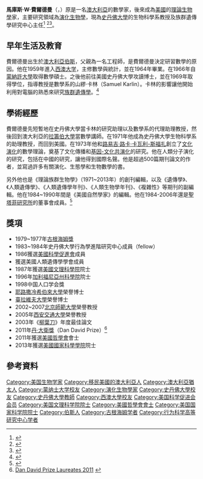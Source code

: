 {{Infobox scientist
|name              = 馬庫斯·W·費爾德曼<br>Marcus William Feldman
|birth_date        = {{Birth date and age|1942|11|14|df=y}}
|birth_place       = {{AUS}}[[伯斯|伯斯]]
|citizenship       = {{USA}}（歸化於1994年）
|nationality       = {{AUS}}
|thesis_title      = Some Topics in Theoretical Population Genetics
|thesis_year       = 1969
|thesis_url        = http://www.worldcat.org/oclc/651748270
|ethnicity         = 
|fields            = {{Plainlist|
* [[數學|數學]]
* [[演化生物學|演化生物學]]
* [[族群遺傳學|族群遺傳學]]}}
|workplaces        = {{Plainlist|
* [[拉籌伯大學|拉籌伯大學]]
* [[史丹佛大學|史丹佛大學]]}}
|alma_mater        = {{Plainlist|
* [[蒙納許大學|蒙納許大學]] （科學碩士）
* [[史丹佛大學|史丹佛大學]] （哲學博士）}}
|doctoral_advisor  = {{Plainlist|
*  山繆·卡林（Samuel Karlin）<ref name=geneaology/>
* [[沃尔特·博德默尔|沃尔特·博德默尔]]（Walter Bodmer）<ref name=mathgene/>}}
|academic_advisors = 
|doctoral_students = {{Plainlist|
* Lee Altenberg	
* Aviv Bergman
* Carl Bergstrom
* Andy Clark
* Magnus Nordborg
* [[莎拉·奧托|莎拉·奧托]]
* [[大卫·本杰明·戈德斯坦|大卫·本杰明·戈德斯坦]]
* Jonathan K. Pritchard
* Noah Rosenberg
* Guy Sella
* Hua Tang<ref name=geneaology>[http://dynamics.org/Altenberg/PAPERS/MATH_GENEALOGY/FeldmanGenealogy.html Doctoral adviser genealogy]</ref><ref name=mathgene>{{MathGenealogy|id=36564}}</ref>}}
|known_for         = 
|awards            = 見正文
|religion          = 
|signature         =  
|footnotes         = 
|website           = {{Plainlist|
* {{URL|http://www-evo.stanford.edu}}
* {{URL|http://med.stanford.edu/profiles/Marcus_Feldman}}}}
}}

'''馬庫斯·W·費爾德曼'''（{{lang-en|Marcus William Feldman}}，{{bd|1942年|11月14日||}}）原是一名[[澳大利亞|澳大利亞]]的數學家，後來成為[[美國|美國]]的[[理論生物學|理論生物學]]家，主要研究領域為[[演化生物學|演化生物學]]，現為[[史丹佛大學|史丹佛大學]]的生物科學系教授及族群遺傳學研究中心主任<ref>{{cite web| author= |title=Marcus W. Feldman, MS, PhD |date= | url= http://fsi.stanford.edu/people/marcus_w_feldman |work= fsi.stanford.edu |publisher= Freeman Spogli Institute for International Studies, Stanford|accessdate= 2 September 2013}}</ref> <ref>{{Scopus|id=35429106600}}</ref><ref>{{Cite journal | last1 = Rosenberg | first1 = N. A. | last2 = Pritchard | first2 = J. K. |  last3 = Weber | first3 = J. L. | last4 = Cann | first4 = H. M. | last5 = Kidd | first5 = K. K. | last6 = Zhivotovsky | first6 = L. A. | last7 = Feldman | first7 = M. W. |  title = Genetic Structure of Human Populations | journal = Science | volume = 298 | issue = 5602| pages = 2381–2385| year = 2002 | url = http://web.stanford.edu/group/rosenberglab/papers/popstruct.pdf| doi = 10.1126/science.1078311 | pmid=12493913|bibcode = 2002Sci...298.2381R }}</ref>。

==早年生活及教育==

費爾德曼出生於[[澳大利亞|澳大利亞]][[伯斯|伯斯]]，父親為一名工程師，是費爾德曼決定研習數學的原因。他在1959年進入[[西澳大学|西澳大学]]，主修數學與統計，並在1964年畢業。在1966年自[[蒙納許大學|蒙納許大學]]取得數學碩士。之後他前往美國史丹佛大學攻讀博士，並在1969年取得學位，指導教授是數學系的山繆·卡林（Samuel Karlin）。卡林的影響讓他開始利用對電腦的熟悉來研究[[族群遺傳學|族群遺傳學]]。<ref>{{cite web| author= |title= Marc Feldman|date= | url= http://www.santafe.edu/about/people/profile/Marc%20Feldman |work= santafe.edu |publisher=聖塔菲研究所 |accessdate= 2013-09-03}}</ref>

==學術經歷==

費爾德曼先短暫地在史丹佛大學當卡林的研究助理以及數學系的代理助理教授，然後回到澳大利亞的[[拉籌伯大學|拉籌伯大學]]當數學講師。在1971年他成為史丹佛大學生物科學系的助理教授，而回到美國。在1973年他和[[路易吉·路卡·卡瓦利-斯福扎|路易吉·路卡·卡瓦利-斯福扎]]創立了[[文化演化|文化演化]]的數學理論，奠基了文化傳播和[[基因-文化共演化|基因-文化共演化]]的研究。他在人類分子演化的研究，包括在中國的研究，讓他得到國際名聲。他是超過500篇期刊論文的作者，並寫過許多有關演化、生態學和生物數學的書。

另外他也是《理論族群生物學》（1971~2013年）的創刊編輯，以及《遺傳學》、《人類遺傳學》、《人類遺傳學年刊》、《人類生物學年刊》、《複雜性》等期刊的副編輯。他在1984~1990年間是《美國自然學家》的編輯。他在1984-2006年還是[[聖塔菲研究所|聖塔菲研究所]]的董事會成員。<ref>{{cite web| author= |title= Vita: MARCUS WILLIAM FELDMAN|date=2013 | url= http://www-evo.stanford.edu/Feldman-cv.pdf |work= www-evo.stanford.edu |publisher= Department of Biology, Stanford University |accessdate= 3 September 2013}}</ref>

==獎項==
*1979~1977年[[古根海姆獎|古根海姆獎]]
*1983~1984年史丹佛大學行為學進階研究中心成員（fellow）
*1986獲選[[美國科學促進會|美國科學促進會]]成員
*獲選美國人類遺傳學學會成員
*1987年獲選[[美國文理科學院|美國文理科學院]]院士
*1996年[[加利福尼亞州科學院|加利福尼亞州科學院]]院士
*1998中国人口学会獎
*[[耶路撒冷希伯來大學|耶路撒冷希伯來大學]]榮譽博士
*[[臺拉維夫大學|臺拉維夫大學]]榮譽博士
*2002~2007[[北京師範大學|北京師範大學]]榮譽教授
*2005年[[西安交通大學|西安交通大學]]榮譽教授
*2003年《[[柳葉刀|柳葉刀]]》年度最佳論文
*2011年[[丹·大衛獎|丹·大衛獎]]（Dan David Prize）<ref>[http://www.dandavidprize.org/laureates/2011/past-evolution/marcus-feldman Dan David Prize Laureates 2011] {{webarchive|url=https://archive.is/20130903050335/http://www.dandavidprize.org/laureates/2011/past-evolution/marcus-feldman |date=2013-09-03 }}</ref>
*2011年獲選[[美國哲學會|美國哲學會]]會士
*2013年獲選[[美國國家科學學院|美國國家科學學院]]院士

==參考資料==
{{Reflist}}

{{Authority control}}

{{DEFAULTSORT:Feldman, Marcus}}
[[Category:美国生物学家|Category:美国生物学家]]
[[Category:移民美國的澳大利亞人|Category:移民美國的澳大利亞人]]
[[Category:澳大利亞猶太人|Category:澳大利亞猶太人]]
[[Category:蒙纳士大学校友|Category:蒙纳士大学校友]]
[[Category:演化生物學家|Category:演化生物學家]]
[[Category:史丹佛大學校友|Category:史丹佛大學校友]]
[[Category:史丹佛大學教師|Category:史丹佛大學教師]]
[[Category:西澳大學校友|Category:西澳大學校友]]
[[Category:美国科学促进会会员|Category:美国科学促进会会员]]
[[Category:美国文理科学院院士|Category:美国文理科学院院士]]
[[Category:美國哲學會會士|Category:美國哲學會會士]]
[[Category:美国国家科学院院士|Category:美国国家科学院院士]]
[[Category:伯斯人|Category:伯斯人]]
[[Category:古根海姆学者|Category:古根海姆学者]]
[[Category:行为科学高等研究中心学者|Category:行为科学高等研究中心学者]]